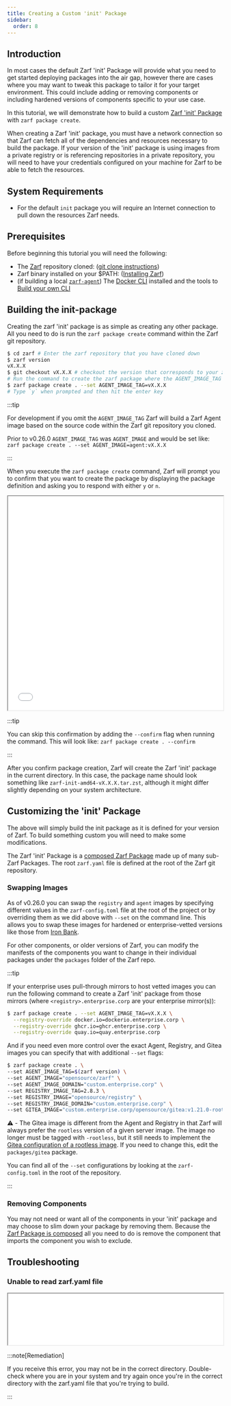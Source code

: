 ```yaml
---
title: Creating a Custom 'init' Package
sidebar:
  order: 8
---
```


## Introduction

In most cases the default Zarf 'init' Package will provide what you need to get started deploying packages into the air gap, however there are cases where you may want to tweak this package to tailor it for your target environment. This could include adding or removing components or including hardened versions of components specific to your use case.

In this tutorial, we will demonstrate how to build a custom [Zarf 'init' Package](/ref/init-package/) with `zarf package create`.

When creating a Zarf 'init' package, you must have a network connection so that Zarf can fetch all of the dependencies and resources necessary to build the package. If your version of the 'init' package is using images from a private registry or is referencing repositories in a private repository, you will need to have your credentials configured on your machine for Zarf to be able to fetch the resources.

## System Requirements

- For the default `init` package you will require an Internet connection to pull down the resources Zarf needs.

## Prerequisites

Before beginning this tutorial you will need the following:

- The [Zarf](https://github.com/defenseunicorns/zarf) repository cloned: ([git clone instructions](https://docs.github.com/en/repositories/creating-and-managing-repositories/cloning-a-repository))
- Zarf binary installed on your $PATH: ([Installing Zarf](/getting-started/install/))
- (if building a local [`zarf-agent`](/faq#what-is-the-zarf-agent)) The [Docker CLI](https://docs.docker.com/desktop/) installed and the tools to [Build your own CLI](/getting-started/install/#building-from-source)

## Building the init-package

Creating the zarf 'init' package is as simple as creating any other package. All you need to do is run the `zarf package create` command within the Zarf git repository.

```bash
$ cd zarf # Enter the zarf repository that you have cloned down
$ zarf version
vX.X.X
$ git checkout vX.X.X # checkout the version that corresponds to your zarf version
# Run the command to create the zarf package where the AGENT_IMAGE_TAG matches your zarf version
$ zarf package create . --set AGENT_IMAGE_TAG=vX.X.X
# Type `y` when prompted and then hit the enter key
```

:::tip

For development if you omit the `AGENT_IMAGE_TAG` Zarf will build a Zarf Agent image based on the source code within the Zarf git repository you cloned.

Prior to v0.26.0 `AGENT_IMAGE_TAG` was `AGENT_IMAGE` and would be set like: `zarf package create . --set AGENT_IMAGE=agent:vX.X.X`

:::

When you execute the `zarf package create` command, Zarf will prompt you to confirm that you want to create the package by displaying the package definition and asking you to respond with either `y` or `n`.

<iframe src="/tutorials/package_create_init.html" height="500px" width="100%"></iframe>

:::tip

You can skip this confirmation by adding the `--confirm` flag when running the command. This will look like: `zarf package create . --confirm`

:::

After you confirm package creation, Zarf will create the Zarf 'init' package in the current directory. In this case, the package name should look something like `zarf-init-amd64-vX.X.X.tar.zst`, although it might differ slightly depending on your system architecture.

## Customizing the 'init' Package

The above will simply build the init package as it is defined for your version of Zarf. To build something custom you will need to make some modifications.

The Zarf 'init' Package is a [composed Zarf Package](/ref/components/#component-imports) made up of many sub-Zarf Packages. The root `zarf.yaml` file is defined at the root of the Zarf git repository.

### Swapping Images

As of v0.26.0 you can swap the `registry` and `agent` images by specifying different values in the `zarf-config.toml` file at the root of the project or by overriding them as we did above with `--set` on the command line. This allows you to swap these images for hardened or enterprise-vetted versions like those from [Iron Bank](https://repo1.dso.mil/dsop/opensource/defenseunicorns/zarf/zarf-agent).

For other components, or older versions of Zarf, you can modify the manifests of the components you want to change in their individual packages under the `packages` folder of the Zarf repo.

:::tip

If your enterprise uses pull-through mirrors to host vetted images you can run the following command to create a Zarf 'init' package from those mirrors (where `<registry>.enterprise.corp` are your enterprise mirror(s)):

```bash
$ zarf package create . --set AGENT_IMAGE_TAG=vX.X.X \
  --registry-override docker.io=dockerio.enterprise.corp \
  --registry-override ghcr.io=ghcr.enterprise.corp \
  --registry-override quay.io=quay.enterprise.corp
```

And if you need even more control over the exact Agent, Registry, and Gitea images you can specify that with additional `--set` flags:

```bash
$ zarf package create . \
--set AGENT_IMAGE_TAG=$(zarf version) \
--set AGENT_IMAGE="opensource/zarf" \
--set AGENT_IMAGE_DOMAIN="custom.enterprise.corp" \
--set REGISTRY_IMAGE_TAG=2.8.3 \
--set REGISTRY_IMAGE="opensource/registry" \
--set REGISTRY_IMAGE_DOMAIN="custom.enterprise.corp" \
--set GITEA_IMAGE="custom.enterprise.corp/opensource/gitea:v1.21.0-rootless"
```

⚠️ - The Gitea image is different from the Agent and Registry in that Zarf will always prefer the `rootless` version of a given server image. The image no longer must be tagged with `-rootless`, but it still needs to implement the [Gitea configuration of a rootless image](https://github.com/go-gitea/gitea/blob/main/Dockerfile.rootless). If you need to change this, edit the `packages/gitea` package.

You can find all of the `--set` configurations by looking at the `zarf-config.toml` in the root of the repository.

:::

### Removing Components

You may not need or want all of the components in your 'init' package and may choose to slim down your package by removing them. Because the [Zarf Package is composed](/ref/components/#component-imports) all you need to do is remove the component that imports the component you wish to exclude.

## Troubleshooting

### Unable to read zarf.yaml file

<iframe src="/tutorials/package_create_error.html" height="120px" width="100%"></iframe>

:::note[Remediation]

If you receive this error, you may not be in the correct directory. Double-check where you are in your system and try again once you're in the correct directory with the zarf.yaml file that you're trying to build.

:::
